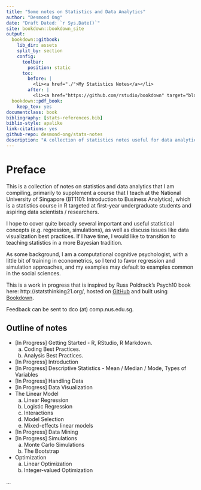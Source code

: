 ```yaml
--- 
title: "Some notes on Statistics and Data Analytics"
author: "Desmond Ong"
date: "Draft Dated: `r Sys.Date()`"
site: bookdown::bookdown_site
output: 
  bookdown::gitbook:
    lib_dir: assets
    split_by: section
    config:
      toolbar:
        position: static
      toc:
        before: |
          <li><a href="./">My Statistics Notes</a></li>
        after: |
          <li><a href="https://github.com/rstudio/bookdown" target="blank">Published with bookdown</a></li>
  bookdown::pdf_book:
    keep_tex: yes
documentclass: book
bibliography: [stats-references.bib]
biblio-style: apalike
link-citations: yes
github-repo: desmond-ong/stats-notes
description: "A collection of statistics notes useful for data analytics."
---
```


# Preface {-}

This is a collection of notes on statistics and data analytics that I am compiling, primarily to supplement a course that I teach at the National University of Singapore (BT1101: Introduction to Business Analytics), which is a statistics course in R targeted at first-year undergraduate students and aspiring data scientists / researchers. 


I hope to cover quite broadly several important and useful statistical concepts (e.g. regression, simulations), as well as discuss issues like data visualization best practices. If I have time, I would like to transition to teaching statistics in a more Bayesian tradition.


As some background, I am a computational cognitive psychologist, with a little bit of training in econometrics, so I tend to favor regression and simulation approaches, and my examples may default to examples common in the social sciences.


This is a work in progress that is inspired by Russ Poldrack's Psych10 book here: http://statsthinking21.org/, hosted on [GitHub](https://github.com/desmond-ong/stats-notes) and built using [Bookdown](https://github.com/rstudio/bookdown).


Feedback can be sent to dco (at) comp.nus.edu.sg.


## Outline of notes {-}

- [In Progress] Getting Started - R, RStudio, R Markdown. 
    a. Coding Best Practices. 
    b. Analysis Best Practices.
- [In Progress] Introduction
- [In Progress] Descriptive Statistics - Mean / Median / Mode, Types of Variables
- [In Progress] Handling Data
- [In Progress] Data Visualization
- The Linear Model
    a. Linear Regression
    b. Logistic Regression
    c. Interactions
    d. Model Selection
    e. Mixed-effects linear models
- [In Progress] Data Mining
- [In Progress] Simulations
    a. Monte Carlo Simulations
    b. The Bootstrap
- Optimization
    a. Linear Optimization
    b. Integer-valued Optimization

...